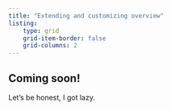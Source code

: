 ```yaml
---
title: "Extending and customizing overview"
listing: 
    type: grid
    grid-item-border: false
    grid-columns: 2
---
```


## Coming soon!

Let's be honest, I got lazy.